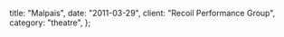 
  title: "Malpais",
  date: "2011-03-29",
  client: "Recoil Performance Group",
  category: "theatre",
};

<Vimeo videoId="20597987" />
